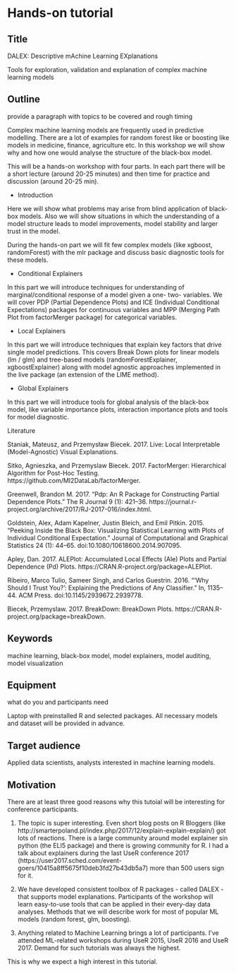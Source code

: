 # Hands-on tutorial

## Title 

DALEX: Descriptive mAchine Learning EXplanations

Tools for exploration, validation and explanation of complex machine learning models

## Outline 
provide a paragraph with topics to be covered and rough timing

Complex machine learning models are frequently used in predictive modelling. There are a lot of examples for random forest like or boosting like models in medicine, finance, agriculture etc.
In this workshop we will show why and how one would analyse the structure of the black-box model.

This will be a hands-on workshop with four parts. In each part there will be a short lecture (around 20-25 minutes) and then time for practice and discussion (around 20-25 min).

* Introduction

Here we will show what problems may arise from blind application of black-box models. Also we will show situations in which the understanding of a model structure leads to model improvements, model stability and larger trust in the model.

During the hands-on part we will fit few complex models (like xgboost, randomForest) with the mlr package and discuss basic diagnostic tools for these models.

* Conditional Explainers

In this part we will introduce techniques for understanding of marginal/conditional response of a model given a one- two- variables.
We will cover PDP (Partial Dependence Plots) and ICE (Individual Conditional Expectations) packages for continuous variables and MPP (Merging Path Plot from factorMerger package) for categorical variables.

* Local Explainers

In this part we will introduce techniques that explain key factors that drive single model predictions. This covers Break Down plots for linear models (lm / glm) and tree-based models (randomForestExplainer, xgboostExplainer) along with model agnostic approaches implemented in the live package (an extension of the LIME method).

* Global Explainers

In this part we will introduce tools for global analysis of the black-box model, like variable importance plots, interaction importance plots and tools for model diagnostic.


Literature

Staniak, Mateusz, and Przemysław Biecek. 2017. Live: Local Interpretable (Model-Agnostic) Visual Explanations.

Sitko, Agnieszka, and Przemyslaw Biecek. 2017. FactorMerger: Hierarchical Algorithm for Post-Hoc Testing. https://github.com/MI2DataLab/factorMerger.

Greenwell, Brandon M. 2017. “Pdp: An R Package for Constructing Partial Dependence Plots.” The R Journal 9 (1): 421–36. https://journal.r-project.org/archive/2017/RJ-2017-016/index.html.

Goldstein, Alex, Adam Kapelner, Justin Bleich, and Emil Pitkin. 2015. “Peeking Inside the Black Box: Visualizing Statistical Learning with Plots of Individual Conditional Expectation.” Journal of Computational and Graphical Statistics 24 (1): 44–65. doi:10.1080/10618600.2014.907095.

Apley, Dan. 2017. ALEPlot: Accumulated Local Effects (Ale) Plots and Partial Dependence (Pd) Plots. https://CRAN.R-project.org/package=ALEPlot.

Ribeiro, Marco Tulio, Sameer Singh, and Carlos Guestrin. 2016. “‘Why Should I Trust You?’: Explaining the Predictions of Any Classifier.” In, 1135–44. ACM Press. doi:10.1145/2939672.2939778.

Biecek, Przemyslaw. 2017. BreakDown: BreakDown Plots. https://CRAN.R-project.org/package=breakDown.


## Keywords 

machine learning, black-box model, model explainers, model auditing, model visualization


## Equipment 
what do you and participants need

Laptop with preinstalled R and selected packages. All necessary models and dataset will be provided in advance.

## Target audience

Applied data scientists, analysts interested in machine learning models.

## Motivation

There are at least three good reasons why this tutoial will be interesting for conference participants.

1) The topic is super interesting. Even short blog posts on R Bloggers (like http://smarterpoland.pl/index.php/2017/12/explain-explain-explain/) got lots of reactions. There is a large community around model explainer sin python (the ELI5 package) and there is growing community for R. I had a talk about explainers during the last UseR conference 2017 (https://user2017.sched.com/event-goers/10415a8ff5675f10deb3fd27b43db5a7) more than 500 users sign for it.

2) We have developed consistent toolbox of R packages - called DALEX - that supports model explanations. Participants of the workshop will learn easy-to-use tools that can be applied in their every-day data analyses. Methods that we will describe work for most of popular ML models (random forest, glm, boosting).

3) Anything related to Machine Learning brings a lot of participants. I’ve attended ML-related workshops during UseR 2015, UseR 2016 and UseR 2017. Demand for such tutorials was always the highest.

This is why we expect a high interest in this tutorial.

